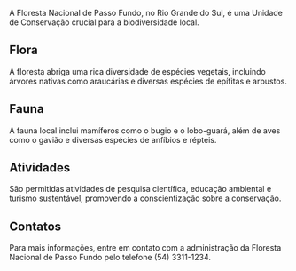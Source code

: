 A Floresta Nacional de Passo Fundo, no Rio Grande do Sul, é uma Unidade de Conservação crucial para a biodiversidade local.

## Flora

A floresta abriga uma rica diversidade de espécies vegetais, incluindo árvores nativas como araucárias e diversas espécies de epífitas e arbustos.

## Fauna

A fauna local inclui mamíferos como o bugio e o lobo-guará, além de aves como o gavião e diversas espécies de anfíbios e répteis.

## Atividades

São permitidas atividades de pesquisa científica, educação ambiental e turismo sustentável, promovendo a conscientização sobre a conservação.

## Contatos

Para mais informações, entre em contato com a administração da Floresta Nacional de Passo Fundo pelo telefone (54) 3311-1234.